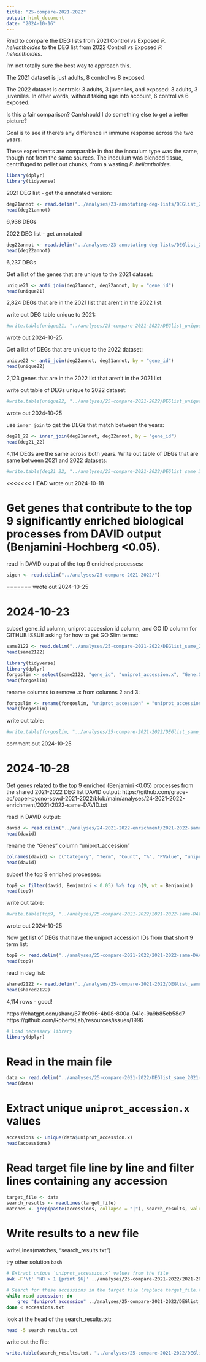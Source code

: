 ```yaml
---
title: "25-compare-2021-2022"
output: html_document
date: "2024-10-16"
---
```

Rmd to compare the DEG lists from 2021 Control vs Exposed _P. helianthoides_ to the DEG list from 2022 Control vs Exposed _P. helianthoides_.

I'm not totally sure the best way to approach this. 

The 2021 dataset is just adults, 8 control vs 8 exposed. 

The 2022 dataset is controls: 3 adults, 3 juveniles, and exposed: 3 adults, 3 juveniles. In other words, without taking age into account, 6 control vs 6 exposed. 

Is this a fair comparison? Can/should I do something else to get a better picture? 

Goal is to see if there's any difference in immune response across the two years. 

These experiments are comparable in that the inoculum type was the same, though not from the same sources. The inoculum was blended tissue, centrifuged to pellet out chunks, from a wasting _P. helianthoides_. 

```r
library(dplyr)
library(tidyverse)
```

2021 DEG list - get the annotated version:
```r
deg21annot <- read.delim("../analyses/23-annotating-deg-lists/DEGlist_2021_exposedVcontrol_annotated.tab")
head(deg21annot)
```
6,938 DEGs




2022 DEG list - get annotated
```r
deg22annot <- read.delim("../analyses/23-annotating-deg-lists/DEGlist_2022_exposedVcontrol_annotated.tab")
head(deg22annot)
```
6,237 DEGs 

Get a list of the genes that are unique to the 2021 dataset:
```r
unique21 <- anti_join(deg21annot, deg22annot, by = "gene_id")
head(unique21)
```
2,824 DEGs that are in the 2021 list that aren't in the 2022 list. 

write out DEG table unique to 2021: 
```r
#write.table(unique21, "../analyses/25-compare-2021-2022/DEGlist_unique_2021.tab", sep = '\t', row.names = F, quote = F)
```
wrote out 2024-10-25.




Get a list of DEGs that are unique to the 2022 dataset: 
```r
unique22 <- anti_join(deg22annot, deg21annot, by = "gene_id")
head(unique22)
```
2,123 genes that are in the 2022 list that aren't in the 2021 list 

write out table of DEGs unique to 2022 dataset: 
```r
#write.table(unique22, "../analyses/25-compare-2021-2022/DEGlist_unique_2022.tab", sep = '\t', row.names = F, quote = F)
```
wrote out 2024-10-25

use `inner_join` to  get the DEGs that match between the years:
```r
deg21_22 <- inner_join(deg21annot, deg22annot, by = "gene_id")
head(deg21_22)
```

4,114 DEGs are the same across both years. 
Write out table of DEGs that are same between 2021 and 2022 datasets:
```r
#write.table(deg21_22, "../analyses/25-compare-2021-2022/DEGlist_same_2021-2022.tab", sep = '\t', row.names = F, quote = F)
```

<<<<<<< HEAD
wrote out 2024-10-18


# Get genes that contribute to the top 9 significantly enriched biological processes from DAVID output (Benjamini-Hochberg <0.05). 


read in DAVID output of the top 9 enriched processes:
```r
sigen <- read.delim("../analyses/25-compare-2021-2022/")
```
=======
wrote out 2024-10-25

# 2024-10-23
subset gene_id column, uniprot accession id column, and GO ID column for GITHUB ISSUE asking for how to get GO Slim terms:
```r
same2122 <- read.delim("../analyses/25-compare-2021-2022/DEGlist_same_2021-2022.tab")
head(same2122)
```

```r
library(tidyverse)
library(dplyr)
forgoslim <- select(same2122, "gene_id", "uniprot_accession.x", "Gene.Ontology.IDs.x")
head(forgoslim)
```

rename columns to remove .x from columns 2 and 3:
```r
forgoslim <- rename(forgoslim, "uniprot_accession" = "uniprot_accession.x", "Gene.Ontology.IDs" = "Gene.Ontology.IDs.x")
head(forgoslim)
```

write out table:
```r
#write.table(forgoslim, "../analyses/25-compare-2021-2022/DEGlist_same_2021-2022_forGOslim.tab", sep = '\t', row.names = F, quote = F)

```
comment out 2024-10-25

# 2024-10-28
Get genes related to the top 9 enriched (Benjamini <0.05) processes from the shared 2021-2022 DEG list DAVID output: https://github.com/grace-ac/paper-pycno-sswd-2021-2022/blob/main/analyses/24-2021-2022-enrichment/2021-2022-same-DAVID.txt

read in DAVID output:
```r
david <- read.delim("../analyses/24-2021-2022-enrichment/2021-2022-same-DAVID.txt")
head(david)
```

rename the "Genes" column "uniprot_accession"
```r
colnames(david) <- c("Category", "Term", "Count", "%", "PValue", "uniprot_accession", "List Total", "Pop Hits", "Pop Total", "Fold Enrichment", "Bonferroni", "Benjamini", "FDR")
head(david)
```

subset the top 9 enriched processes:
```r
top9 <- filter(david, Benjamini < 0.05) %>% top_n(9, wt = Benjamini)
head(top9)
```

write out table:
```r
#write.table(top9, "../analyses/25-compare-2021-2022/2021-2022-same-DAVID-top9_enriched.tab", sep = '\t', row.names = F, quote = F)

```

wrote out 2024-10-25

Now get list of DEGs that have the uniprot accession IDs from that short 9 term list: 

```r
top9 <- read.delim("../analyses/25-compare-2021-2022/2021-2022-same-DAVID-top9_enriched.tab")
head(top9)
```

read in deg list:
```r
shared2122 <- read.delim("../analyses/25-compare-2021-2022/DEGlist_same_2021-2022.tab")
head(shared2122)
```
4,114 rows - good!

https://chatgpt.com/share/671fc096-4b08-800a-941e-9a9b85eb58d7
https://github.com/RobertsLab/resources/issues/1996 

```r
# Load necessary library
library(dplyr)
``` 
# Read in the main file
```r
data <- read.delim("../analyses/25-compare-2021-2022/DEGlist_same_2021-2022.tab", header = TRUE, sep = "\t", stringsAsFactors = FALSE)
head(data)
```
# Extract unique `uniprot_accession.x` values
```r
accessions <- unique(data$uniprot_accession.x)
head(accessions)
```
# Read target file line by line and filter lines containing any accession
```r
target_file <- data
search_results <- readLines(target_file)
matches <- grep(paste(accessions, collapse = "|"), search_results, value = TRUE)
```
# Write results to a new file
writeLines(matches, "search_results.txt")



try other solution `bash` 
```bash
# Extract unique `uniprot_accession.x` values from the file
awk -F'\t' 'NR > 1 {print $6}' ../analyses/25-compare-2021-2022/2021-2022-same-DAVID-top9_enriched.tab | sort | uniq > accessions.txt
```

```bash
# Search for these accessions in the target file (replace target_file.txt with your filename)
while read accession; do
    grep "$uniprot_accession" ../analyses/25-compare-2021-2022/DEGlist_same_2021-2022.tab >> ../analyses/25-compare-2021-2022/DEGlist-top9-enriched-processes.txt
done < accessions.txt
```


look at the head of the search_results.txt:
```bash
head -5 search_results.txt
```

write out the file:
```r
write.table(search_results.txt, "../analyses/25-compare-2021-2022/DEGlist_top9_enriched_processes.tab", sep = '\t', row.names = T, quote = F)
```







